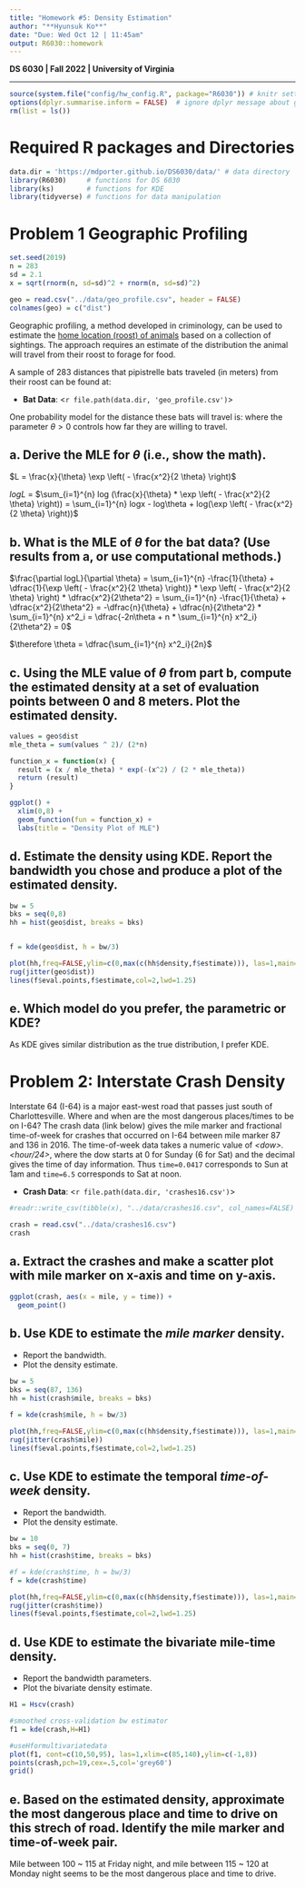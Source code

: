 ```yaml
---
title: "Homework #5: Density Estimation" 
author: "**Hyunsuk Ko**"
date: "Due: Wed Oct 12 | 11:45am"
output: R6030::homework
---
```


**DS 6030 | Fall 2022 | University of Virginia **

*******************************************
```r
source(system.file("config/hw_config.R", package="R6030")) # knitr settings
options(dplyr.summarise.inform = FALSE)  # ignore dplyr message about grouping
rm(list = ls())
```

# Required R packages and Directories

::: {.solution}
```r
data.dir = 'https://mdporter.github.io/DS6030/data/' # data directory
library(R6030)     # functions for DS 6030
library(ks)        # functions for KDE
library(tidyverse) # functions for data manipulation   
```
:::



# Problem 1 Geographic Profiling

```r
set.seed(2019)
n = 283
sd = 2.1
x = sqrt(rnorm(n, sd=sd)^2 + rnorm(n, sd=sd)^2)

geo = read.csv("../data/geo_profile.csv", header = FALSE)
colnames(geo) = c("dist")
```

Geographic profiling, a method developed in criminology, can be used to estimate the [home location (roost) of animals](https://www.sciencedirect.com/science/article/pii/S0022519305004157) based on a collection of sightings. The approach requires an estimate of the distribution the animal will travel from their roost to forage for food. 

A sample of $283$ distances that pipistrelle bats traveled (in meters) from their roost can be found at: 

- **Bat Data**: <`r file.path(data.dir, 'geo_profile.csv')`>

One probability model for the distance these bats will travel is:
\begin{align*}
f(x; \theta) = \frac{x}{\theta} \exp \left( - \frac{x^2}{2 \theta} \right)
\end{align*}
where the parameter $\theta > 0$ controls how far they are willing to travel. 


## a. Derive the MLE for $\theta$ (i.e., show the math). 

::: {.solution}
$L = \frac{x}{\theta} \exp \left( - \frac{x^2}{2 \theta} \right)$

$logL$ = $\sum_{i=1}^{n} log (\frac{x}{\theta} * \exp \left( - \frac{x^2}{2 \theta} \right)) = \sum_{i=1}^{n} logx - log\theta + log(\exp \left( - \frac{x^2}{2 \theta} \right))$
:::


## b. What is the MLE of $\theta$ for the bat data? (Use results from a, or use computational methods.) 

::: {.solution}
$\frac{\partial logL}{\partial \theta} = \sum_{i=1}^{n} -\frac{1}{\theta} + \dfrac{1}{\exp \left( - \frac{x^2}{2 \theta} \right)} * \exp \left( - \frac{x^2}{2 \theta} \right) * \dfrac{x^2}{2\theta^2} = \sum_{i=1}^{n}  -\frac{1}{\theta} + \dfrac{x^2}{2\theta^2} = -\dfrac{n}{\theta} + \dfrac{n}{2\theta^2} * \sum_{i=1}^{n} x^2_i = \dfrac{-2n\theta + n * \sum_{i=1}^{n} x^2_i}{2\theta^2} = 0$


$\therefore \theta = \dfrac{\sum_{i=1}^{n} x^2_i}{2n}$
:::

## c. Using the MLE value of $\theta$ from part b, compute the estimated density at a set of evaluation points between 0 and 8 meters. Plot the estimated density.

::: {.solution}
```r
values = geo$dist
mle_theta = sum(values ^ 2)/ (2*n)

function_x = function(x) {
  result = (x / mle_theta) * exp(-(x^2) / (2 * mle_theta))
  return (result)
}

ggplot() +
  xlim(0,8) +
  geom_function(fun = function_x) +
  labs(title = "Density Plot of MLE")
```

:::

## d. Estimate the density using KDE. Report the bandwidth you chose and produce a plot of the estimated density. 

::: {.solution}
```r
bw = 5
bks = seq(0,8)
hh = hist(geo$dist, breaks = bks)


f = kde(geo$dist, h = bw/3)

plot(hh,freq=FALSE,ylim=c(0,max(c(hh$density,f$estimate))), las=1,main='',border='white',col='grey75') 
rug(jitter(geo$dist)) 
lines(f$eval.points,f$estimate,col=2,lwd=1.25)
```

:::




## e. Which model do you prefer, the parametric or KDE? 

::: {.solution}
As KDE gives similar distribution as the true distribution, I prefer KDE.
:::




# Problem 2: Interstate Crash Density

Interstate 64 (I-64) is a major east-west road that passes just south of Charlottesville. Where and when are the most dangerous places/times to be on I-64? The crash data (link below) gives the mile marker and fractional time-of-week for crashes that occurred on I-64 between mile marker 87 and 136 in 2016. The time-of-week data takes a numeric value of *\<dow\>.\<hour/24\>*, where the dow starts at 0 for Sunday (6 for Sat) and the decimal gives the time of day information. Thus `time=0.0417` corresponds to Sun at 1am and `time=6.5` corresponds to Sat at noon. 

- **Crash Data**: <`r file.path(data.dir, 'crashes16.csv')`>

```r
#readr::write_csv(tibble(x), "../data/crashes16.csv", col_names=FALSE)

crash = read.csv("../data/crashes16.csv")
crash
```


## a. Extract the crashes and make a scatter plot with mile marker on x-axis and time on y-axis. 

::: {.solution}
```r
ggplot(crash, aes(x = mile, y = time)) +
  geom_point()
```
:::


## b. Use KDE to estimate the *mile marker* density. 

- Report the bandwidth. 
- Plot the density estimate.

::: {.solution}
```r
bw = 5
bks = seq(87, 136)
hh = hist(crash$mile, breaks = bks)

f = kde(crash$mile, h = bw/3)

plot(hh,freq=FALSE,ylim=c(0,max(c(hh$density,f$estimate))), las=1,main='',border='white',col='grey75') 
rug(jitter(crash$mile)) 
lines(f$eval.points,f$estimate,col=2,lwd=1.25)
```

:::


## c. Use KDE to estimate the temporal *time-of-week* density. 

- Report the bandwidth. 
- Plot the density estimate. 

::: {.solution}
```r
bw = 10
bks = seq(0, 7)
hh = hist(crash$time, breaks = bks)

#f = kde(crash$time, h = bw/3)
f = kde(crash$time)

plot(hh,freq=FALSE,ylim=c(0,max(c(hh$density,f$estimate))), las=1,main='',border='white',col='grey75') 
rug(jitter(crash$time)) 
lines(f$eval.points,f$estimate,col=2,lwd=1.25)
```

:::


## d. Use KDE to estimate the bivariate mile-time density. 

- Report the bandwidth parameters.
- Plot the bivariate density estimate. 

::: {.solution}
```r
H1 = Hscv(crash)

#smoothed cross-validation bw estimator 
f1 = kde(crash,H=H1)

#useHformultivariatedata 
plot(f1, cont=c(10,50,95), las=1,xlim=c(85,140),ylim=c(-1,8))
points(crash,pch=19,cex=.5,col='grey60')
grid()
```

:::


## e. Based on the estimated density, approximate the most dangerous place and time to drive on this strech of road. Identify the mile marker and time-of-week pair. 

::: {.solution}
Mile between 100 ~ 115 at Friday night, and mile between 115 ~ 120 at Monday night seems to be the most dangerous place and time to drive.
:::
		